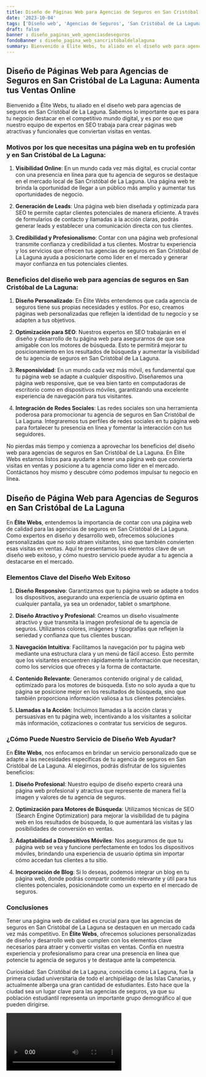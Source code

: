 ```yaml
---
title: Diseño de Páginas Web para Agencias de Seguros en San Cristóbal de La Laguna
date: '2023-10-04'
tags: ['Diseño web', 'Agencias de Seguros', 'San Cristóbal de La Laguna']
draft: false
banner : diseño_paginas_web_agenciasdeseguros
fondoBanner : diseño_pagina_web_sancristóbaldelalaguna
summary: Bienvenido a Élite Webs, tu aliado en el diseño web para agencias de seguros en San Cristóbal de La Laguna. Sabemos lo importante que es para tu negocio destacar en el competitivo mundo digital, y es por eso que nuestro equipo de expertos en SEO trabaja para crear páginas web atractivas y funcionales que conviertan visitas en ventas.
---
```


## Diseño de Páginas Web para Agencias de Seguros en San Cristóbal de La Laguna: Aumenta tus Ventas Online

Bienvenido a Élite Webs, tu aliado en el diseño web para agencias de seguros en San Cristóbal de La Laguna. Sabemos lo importante que es para tu negocio destacar en el competitivo mundo digital, y es por eso que nuestro equipo de expertos en SEO trabaja para crear páginas web atractivas y funcionales que conviertan visitas en ventas.

### Motivos por los que necesitas una página web en tu profesión y en San Cristóbal de La Laguna:

1. **Visibilidad Online**: En un mundo cada vez más digital, es crucial contar con una presencia en línea para que tu agencia de seguros se destaque en el mercado local de San Cristóbal de La Laguna. Una página web te brinda la oportunidad de llegar a un público más amplio y aumentar tus oportunidades de negocio.

2. **Generación de Leads**: Una página web bien diseñada y optimizada para SEO te permite captar clientes potenciales de manera eficiente. A través de formularios de contacto y llamadas a la acción claras, podrás generar leads y establecer una comunicación directa con tus clientes.

3. **Credibilidad y Profesionalismo**: Contar con una página web profesional transmite confianza y credibilidad a tus clientes. Mostrar tu experiencia y los servicios que ofrecen tus agencias de seguros en San Cristóbal de La Laguna ayuda a posicionarte como líder en el mercado y generar mayor confianza en tus potenciales clientes.

### Beneficios del diseño web para agencias de seguros en San Cristóbal de La Laguna:

1. **Diseño Personalizado**: En Élite Webs entendemos que cada agencia de seguros tiene sus propias necesidades y estilos. Por eso, creamos páginas web personalizadas que reflejen la identidad de tu negocio y se adapten a tus objetivos.

2. **Optimización para SEO**: Nuestros expertos en SEO trabajarán en el diseño y desarrollo de tu página web para asegurarnos de que sea amigable con los motores de búsqueda. Esto te permitirá mejorar tu posicionamiento en los resultados de búsqueda y aumentar la visibilidad de tu agencia de seguros en San Cristóbal de La Laguna.

3. **Responsividad**: En un mundo cada vez más móvil, es fundamental que tu página web se adapte a cualquier dispositivo. Diseñaremos una página web responsive, que se vea bien tanto en computadoras de escritorio como en dispositivos móviles, garantizando una excelente experiencia de navegación para tus visitantes.

4. **Integración de Redes Sociales**: Las redes sociales son una herramienta poderosa para promocionar tu agencia de seguros en San Cristóbal de La Laguna. Integraremos tus perfiles de redes sociales en tu página web para fortalecer tu presencia en línea y fomentar la interacción con tus seguidores.

No pierdas más tiempo y comienza a aprovechar los beneficios del diseño web para agencias de seguros en San Cristóbal de La Laguna. En Élite Webs estamos listos para ayudarte a tener una página web que convierta visitas en ventas y posicione a tu agencia como líder en el mercado. Contáctanos hoy mismo y descubre cómo podemos impulsar tu negocio en línea.

<GifSeo />

<Cta />

## Diseño de Página Web para Agencias de Seguros en San Cristóbal de La Laguna

En **Élite Webs**, entendemos la importancia de contar con una página web de calidad para las agencias de seguros en San Cristóbal de La Laguna. Como expertos en diseño y desarrollo web, ofrecemos soluciones personalizadas que no solo atraen visitantes, sino que también convierten esas visitas en ventas. Aquí te presentamos los elementos clave de un diseño web exitoso, y cómo nuestro servicio puede ayudar a tu agencia a destacarse en el mercado.

### Elementos Clave del Diseño Web Exitoso

1. **Diseño Responsivo**: Garantizamos que tu página web se adapte a todos los dispositivos, asegurando una experiencia de usuario óptima en cualquier pantalla, ya sea un ordenador, tablet o smartphone. 

2. **Diseño Atractivo y Profesional**: Creamos un diseño visualmente atractivo y que transmita la imagen profesional de tu agencia de seguros. Utilizamos colores, imágenes y tipografías que reflejen la seriedad y confianza que tus clientes buscan.

3. **Navegación Intuitiva**: Facilitamos la navegación por tu página web mediante una estructura clara y un menú de fácil acceso. Esto permite que los visitantes encuentren rápidamente la información que necesitan, como los servicios que ofreces y la forma de contactarte.

4. **Contenido Relevante**: Generamos contenido original y de calidad, optimizado para los motores de búsqueda. Esto no solo ayuda a que tu página se posicione mejor en los resultados de búsqueda, sino que también proporciona información valiosa a tus clientes potenciales.

5. **Llamadas a la Acción**: Incluimos llamadas a la acción claras y persuasivas en tu página web, incentivando a los visitantes a solicitar más información, cotizaciones o contratar tus servicios de seguros.

### ¿Cómo Puede Nuestro Servicio de Diseño Web Ayudar?

En **Élite Webs**, nos enfocamos en brindar un servicio personalizado que se adapte a las necesidades específicas de tu agencia de seguros en San Cristóbal de La Laguna. Al elegirnos, podrás disfrutar de los siguientes beneficios:

1. **Diseño Profesional**: Nuestro equipo de diseño experto creará una página web profesional y atractiva que represente de manera fiel la imagen y valores de tu agencia de seguros.

2. **Optimización para Motores de Búsqueda**: Utilizamos técnicas de SEO (Search Engine Optimization) para mejorar la visibilidad de tu página web en los resultados de búsqueda, lo que aumentará las visitas y las posibilidades de conversión en ventas.

3. **Adaptabilidad a Dispositivos Móviles**: Nos aseguramos de que tu página web se vea y funcione perfectamente en todos los dispositivos móviles, brindando una experiencia de usuario óptima sin importar cómo accedan tus clientes a tu sitio.

4. **Incorporación de Blog**: Si lo deseas, podemos integrar un blog en tu página web, donde podrás compartir contenido relevante y útil para tus clientes potenciales, posicionándote como un experto en el mercado de seguros.

### Conclusiones

Tener una página web de calidad es crucial para que las agencias de seguros en San Cristóbal de La Laguna se destaquen en un mercado cada vez más competitivo. En **Élite Webs**, ofrecemos soluciones personalizadas de diseño y desarrollo web que cumplen con los elementos clave necesarios para atraer y convertir visitas en ventas. Confía en nuestra experiencia y profesionalismo para crear una presencia en línea que potencie tu agencia de seguros y te destaque ante la competencia.

Curiosidad: San Cristóbal de La Laguna, conocida como La Laguna, fue la primera ciudad universitaria de todo el archipiélago de las Islas Canarias, y actualmente alberga una gran cantidad de estudiantes. Esto hace que la ciudad sea un lugar clave para las agencias de seguros, ya que su población estudiantil representa un importante grupo demográfico al que pueden dirigirse.

<Video />

<CtaBot job='Agencias de Seguros' city='San Cristóbal de La Laguna'/>

<Gmaps query='San Cristóbal de La Laguna+españa+maps' />